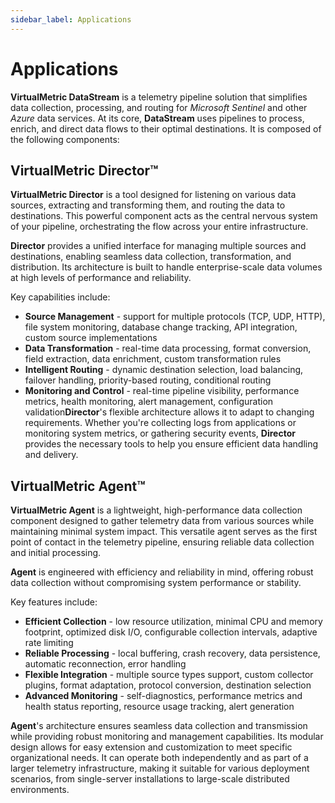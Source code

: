 ```yaml
---
sidebar_label: Applications
---
```


# Applications

**VirtualMetric DataStream** is a telemetry pipeline solution that simplifies data collection, processing, and routing for _Microsoft Sentinel_ and other _Azure_ data services. At its core, **DataStream** uses pipelines to process, enrich, and direct data flows to their optimal destinations. It is composed of the following components:

## VirtualMetric Director&trade;

**VirtualMetric Director** is a tool designed for listening on various data sources, extracting and transforming them, and routing the data to destinations. This powerful component acts as the central nervous system of your pipeline, orchestrating the flow across your entire infrastructure.

**Director** provides a unified interface for managing multiple sources and destinations, enabling seamless data collection, transformation, and distribution. Its architecture is built to handle enterprise-scale data volumes at high levels of performance and reliability.

Key capabilities include:

* **Source Management** - support for multiple protocols (TCP, UDP, HTTP), file system monitoring, database change tracking, API integration, custom source implementations
* **Data Transformation** - real-time data processing, format conversion, field extraction, data enrichment, custom transformation rules
* **Intelligent Routing** - dynamic destination selection, load balancing, failover handling, priority-based routing, conditional routing
* **Monitoring and Control** - real-time pipeline visibility, performance metrics, health monitoring, alert management, configuration validation**Director**'s flexible architecture allows it to adapt to changing requirements. Whether you're collecting logs from applications or monitoring system metrics, or gathering security events, **Director** provides the necessary tools to help you ensure efficient data handling and delivery.

## VirtualMetric Agent&trade;

**VirtualMetric Agent** is a lightweight, high-performance data collection component designed to gather telemetry data from various sources while maintaining minimal system impact. This versatile agent serves as the first point of contact in the telemetry pipeline, ensuring reliable data collection and initial processing.

**Agent** is engineered with efficiency and reliability in mind, offering robust data collection without compromising system performance or stability.

Key features include:

* **Efficient Collection** - low resource utilization, minimal CPU and memory footprint, optimized disk I/O, configurable collection intervals, adaptive rate limiting
* **Reliable Processing** - local buffering, crash recovery, data persistence, automatic reconnection, error handling
* **Flexible Integration** - multiple source types support, custom collector plugins, format adaptation, protocol conversion, destination selection
* **Advanced Monitoring** - self-diagnostics, performance metrics and health status reporting, resource usage tracking, alert generation

**Agent**'s architecture ensures seamless data collection and transmission while providing robust monitoring and management capabilities. Its modular design allows for easy extension and customization to meet specific organizational needs. It can operate both independently and as part of a larger telemetry infrastructure, making it suitable for various deployment scenarios, from single-server installations to large-scale distributed environments.
